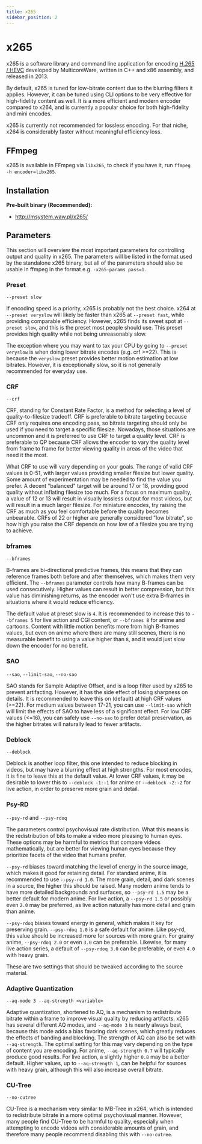 ```yaml
---
title: x265
sidebar_position: 2
---
```


# x265

x265 is a software library and command line application for encoding [H.265 / HEVC](../video/HEVC.mdx) developed by MulticoreWare, written in C++ and x86 assembly, and released in 2013.

By default, x265 is tuned for low-bitrate content due to the blurring filters it applies. However, it can be tuned using CLI options to be very effective for high-fidelity content as well.
It is a more efficient and modern encoder compared to x264, and is currently a popular choice for both high-fidelity and mini encodes.

x265 is currently not recommended for lossless encoding. For that niche, x264 is considerably faster without meaningful efficiency loss.

## FFmpeg

x265 is available in FFmpeg via `libx265`, to check if you have it, run `ffmpeg -h encoder=libx265`.

## Installation

**Pre-built binary (Recommended):**

- http://msystem.waw.pl/x265/

## Parameters

This section will overview the most important parameters for controlling output and quality in x265. The parameters will be listed in the format used by the standalone x265 binary,
but all of the parameters should also be usable in ffmpeg in the format e.g. `-x265-params pass=1`.

### Preset

`--preset slow`

If encoding speed is a priority, x265 is probably not the best choice. x264 at `--preset veryslow` will likely be faster than x265 at `--preset fast`, while providing comparable efficiency.
However, x265 finds its sweet spot at `--preset slow`, and this is the preset most people should use. This preset provides high quality while not being unreasonably slow.

The exception where you may want to tax your CPU by going to `--preset veryslow` is when doing lower bitrate encodes (e.g. crf >=22). This is because the `veryslow` preset provides
better motion estimation at low bitrates. However, it is exceptionally slow, so it is not generally recommended for everyday use.

### CRF

`--crf`

CRF, standing for Constant Rate Factor, is a method for selecting a level of quality-to-filesize tradeoff. CRF is preferable to bitrate targeting because CRF only requires one encoding pass,
so bitrate targeting should only be used if you need to target a specific filesize. Nowadays, those situations are uncommon and it is preferred to use CRF to target a quality level.
CRF is preferable to QP because CRF allows the encoder to vary the quality level from frame to frame for better viewing quality in areas of the video that need it the most.

What CRF to use will vary depending on your goals. The range of valid CRF values is 0-51, with larger values providing smaller filesize but lower quality. Some amount of experimentation
may be needed to find the value you prefer. A decent "balanced" target will be around 17 or 18, providing good quality without inflating filesize too much. For a focus on maximum quality,
a value of 12 or 13 will result in visually lossless output for most videos, but will result in a much larger filesize. For miniature encodes, try raising the CRF as much as you feel comfortable
before the quality becomes unbearable. CRFs of 22 or higher are generally considered "low bitrate", so how high you raise the CRF depends on how low of a filesize you are trying to achieve.

### bframes

`--bframes`

B-frames are bi-directional predictive frames, this means that they can reference frames both before and after themselves, which makes them very efficient.
The `--bframes` parameter controls how many B-frames can be used consecutively. Higher values can result in better compression, but this value has diminishing returns,
as the encoder won't use extra B-frames in situations where it would reduce efficiency.

The default value at preset slow is `4`. It is recommended to increase this to `--bframes 5` for live action and CGI content, or `--bframes 8` for anime and cartoons.
Content with little motion benefits more from high B-frames values, but even on anime where there are many still scenes, there is no measurable benefit
to using a value higher than `8`, and it would just slow down the encoder for no benefit.

### SAO

`--sao`, `--limit-sao`, `--no-sao`

SAO stands for Sample Adaptive Offset, and is a loop filter used by x265 to prevent artifacting. However, it has the side effect of losing sharpness on details.
It is recommended to leave this on (default) at high CRF values (>=22). For medium values between 17-21, you can use `--limit-sao` which will limit the effects of SAO to have
less of a significant effect. For low CRF values (\<=16), you can safely use `--no-sao` to prefer detail preservation, as the higher bitrates will naturally lead to fewer artifacts.

### Deblock

`--deblock`

Deblock is another loop filter, this one intended to reduce blocking in videos, but may have a blurring effect at high strengths. For most encodes, it is fine to leave this
at the default value. At lower CRF values, it may be desirable to lower this to `--deblock -1:-1` for anime or `--deblock -2:-2` for live action, in order to preserve
more grain and detail.

### Psy-RD

`--psy-rd` and `--psy-rdoq`

The parameters control psychovisual rate distribution. What this means is the redistribution of bits to make a video more pleasing to human eyes. These options may be harmful to metrics
that compare videos mathematically, but are better for viewing human eyes because they prioritize facets of the video that humans prefer.

`--psy-rd` biases toward matching the level of energy in the source image, which makes it good for retaining detail. For standard anime, it is recommended to use `--psy-rd 1.0`. The more
grain, detail, and dark scenes in a source, the higher this should be raised. Many modern anime tends to have more detailed backgrounds and surfaces, so `--psy-rd 1.5` may be a better
default for modern anime. For live action, a `--psy-rd 1.5` or possibly even `2.0` may be preferred, as live action naturally has more detail and grain than anime.

`--psy-rdoq` biases toward energy in general, which makes it key for preserving grain. `--psy-rdoq 1.0` is a safe default for anime. Like psy-rd, this value should be increased more
for sources with more grain. For grainy anime, `--psy-rdoq 2.0` or even `3.0` can be preferable. Likewise, for many live action series, a default of `--psy-rdoq 3.0` can be preferable,
or even `4.0` with heavy grain.

These are two settings that should be tweaked according to the source material.

### Adaptive Quantization

`--aq-mode 3 --aq-strength <variable>`

Adaptive quantization, shortened to AQ, is a mechanism to redistribute bitrate within a frame to improve visual quality by reducing artifacts.
x265 has several different AQ modes, and `--aq-mode 3` is nearly always best, because this mode adds a bias favoring dark scenes, which greatly reduces the effects of banding and blocking.
The strength of AQ can also be set with `--aq-strength`. The optimal setting for this may vary depending on the type of content you are encoding.
For anime, `--aq-strength 0.7` will typically produce good results. For live action, a slightly higher `0.8` may be a better default.
Higher values, up to `--aq-strength 1`, can be helpful for sources with heavy grain, although this will also increase overall bitrate.

### CU-Tree

`--no-cutree`

CU-Tree is a mechanism very similar to MB-Tree in x264, which is intended to redistribute bitrate in a more optimal psychovisual manner. However, many people find CU-Tree to be harmful to quality,
especially when attempting to encode videos with considerable amounts of grain, and therefore many people recommend disabling this with `--no-cutree`.
